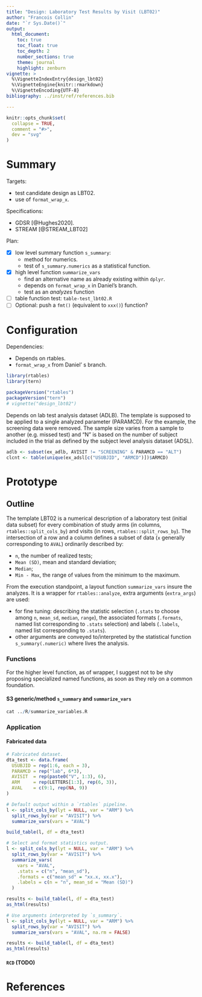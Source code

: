 ```yaml
---
title: "Design: Laboratory Test Results by Visit (LBT02)"
author: "Francois Collin"
date: "`r Sys.Date()`"
output:
  html_document:
    toc: true
    toc_float: true
    toc_depth: 2
    number_sections: true
    theme: journal
    highlight: zenburn
vignette: >
  %\VignetteIndexEntry{design_lbt02}
  %\VignetteEngine{knitr::rmarkdown}
  %\VignetteEncoding{UTF-8}
bibliography: ../inst/ref/references.bib

---
```


```r
knitr::opts_chunk$set(
  collapse = TRUE,
  comment = "#>",
  dev = "svg"
)
```

Summary
=======

Targets:

- test candidate design as LBT02.
- use of `format_wrap_x`.

Specifications:

+ GDSR [@Hughes2020].
+ STREAM [@STREAM_LBT02]

Plan:

- [x] low level summary function `s_summary`:
    + method for numerics.
    + test of `s_summary.numerics` as a statistical function.
- [x] high level function `summarize_vars`
    + find an alternative name as already existing within `dplyr`.
    + depends on `format_wrap_x` in Daniel's branch.
    + test as an *analyzes* function
- [ ] table function test: `table-test_lbt02.R`
- [ ] Optional: push a `fmt()` (equivalent to `xxx()`) function?

Configuration
=============

Dependencies:

- Depends on rtables.
- `format_wrap_x` from Daniel' s branch.

```r
library(rtables)
library(tern)

packageVersion("rtables")
packageVersion("tern")
# vignette("design_lbt02")
```

Depends on lab test analysis dataset (ADLB). The template is supposed to be
applied to a single analyzed parameter (PARAMCD). For the example, the 
screening data were removed. The sample size varies from a sample to another
(e.g. missed test) and "N" is based on the number of subject included in the
trial as defined by the subject level analysis dataset (ADSL).

```r
adlb <- subset(ex_adlb, AVISIT != "SCREENING" & PARAMCD == "ALT")
clcnt <- table(unique(ex_adsl[c("USUBJID", "ARMCD")])$ARMCD)
```

Prototype
=========

Outline  {.tabset}
------------------

The template LBT02 is a numerical description of a laboratory test
(initial data subset)
for every combination of study arms (in columns, `rtables::split_cols_by`)
and visits (in rows, `rtables::split_rows_by`).
The intersection of a row and a column defines a subset of data (`x`
generally corresponding to `AVAL`) ordinarily described by:

- `n`, the number of realized tests;
- `Mean (SD)`, mean and standard deviation;
- `Median`;
- `Min - Max`, the range of values from the minimum to the maximum.

From the execution standpoint, a layout function `summarize_vars`
insure the analyzes. It is a wrapper for `rtables::analyze`, extra arguments
(`extra_args`) are used:

- for fine tuning: describing the statistic selection
(`.stats` to choose among `n`, `mean_sd`, `median`, `range`),
the associated formats
(`.formats`, named list corresponding to `.stats` selection)
and labels (`.labels`, named list corresponding to `.stats`).
- other arguments are conveyed to/interpreted by
the statistical function `s_summary(.numeric)` where lives the analysis.

### Functions {.tabset .tabset-pills}

For the higher level function, as of wrapper, I suggest not to be shy
proposing specialized named functions, as soon as they rely on
a common foundation.

#### S3 generic/method `s_summary` and `summarize_vars`

```r
cat ../R/summarize_variables.R
```

### Application {.tabset .tabset-pills}

#### Fabricated data

```r
# Fabricated dataset.
dta_test <- data.frame(
  USUBJID = rep(1:6, each = 3),
  PARAMCD = rep("lab", 6*3),
  AVISIT  = rep(paste0("V", 1:3), 6),
  ARM     = rep(LETTERS[1:3], rep(6, 3)),
  AVAL    = c(9:1, rep(NA, 9))
)

# Default output within a `rtables` pipeline.
l <- split_cols_by(lyt = NULL, var = "ARM") %>%
  split_rows_by(var = "AVISIT") %>%
  summarize_vars(vars = "AVAL")

build_table(l, df = dta_test)

# Select and format statistics output.
l <- split_cols_by(lyt = NULL, var = "ARM") %>%
  split_rows_by(var = "AVISIT") %>%
  summarize_vars(
    vars = "AVAL",
    .stats = c("n", "mean_sd"),
    .formats = c("mean_sd" = "xx.x, xx.x"),
    .labels = c(n = "n", mean_sd = "Mean (SD)")
  )

results <- build_table(l, df = dta_test)
as_html(results)

# Use arguments interpreted by `s_summary`.
l <- split_cols_by(lyt = NULL, var = "ARM") %>%
  split_rows_by(var = "AVISIT") %>%
  summarize_vars(vars = "AVAL", na.rm = FALSE)

results <- build_table(l, df = dta_test)
as_html(results)

```

#### `RCD` (TODO)

References
==========
